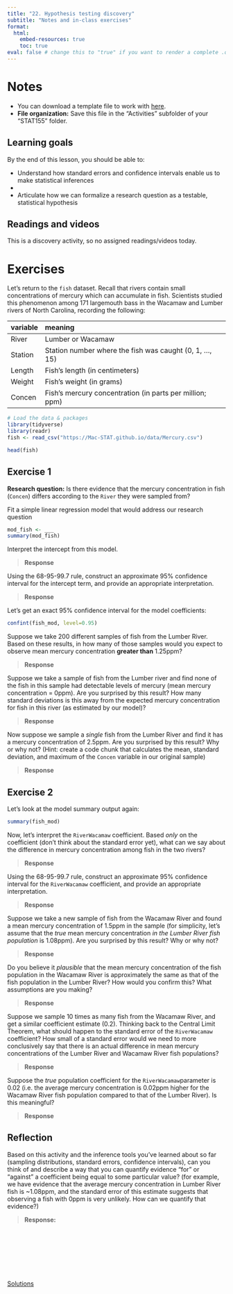 ```yaml
---
title: "22. Hypothesis testing discovery"
subtitle: "Notes and in-class exercises"
format: 
  html:
    embed-resources: true
    toc: true
eval: false # change this to "true" if you want to render a complete .qmd         
---
```


# Notes

- You can download a template file to work with [here](../activity_templates/22_hypothesis_testing_discovery.qmd).
- **File organization:** Save this file in the "Activities" subfolder of your "STAT155" folder.

## Learning goals

By the end of this lesson, you should be able to:

- Understand how standard errors and confidence intervals enable us to make statistical inferences
- 
- Articulate how we can formalize a research question as a testable, statistical hypothesis

## Readings and videos

This is a discovery activity, so no assigned readings/videos today.

# Exercises

Let's return to the `fish` dataset. Recall that rivers contain small concentrations of mercury which can accumulate in fish. Scientists studied this phenomenon among 171 largemouth bass in the Wacamaw and Lumber rivers of North Carolina, recording the following:


| variable | meaning                                                  |
|:---------|:---------------------------------------------------------|
| River    | Lumber or Wacamaw                                        |
| Station  | Station number where the fish was caught (0, 1, ..., 15) |
| Length   | Fish's length (in centimeters)                           |
| Weight   | Fish's weight (in grams)                                 |
| Concen   | Fish's mercury concentration (in parts per million; ppm) |

```r
# Load the data & packages
library(tidyverse)
library(readr)
fish <- read_csv("https://Mac-STAT.github.io/data/Mercury.csv")

head(fish)
```

## Exercise 1

**Research question:** Is there evidence that the mercury concentration in fish (`Concen`) differs according to the `River` they were sampled from?

Fit a simple linear regression model that would address our research question

```r
mod_fish <- ___
summary(mod_fish)
```

Interpret the intercept from this model.

> **Response**

Using the 68-95-99.7 rule, construct an approximate 95% confidence interval for the intercept term, and provide an appropriate interpretation.

> **Response**

Let's get an exact 95% confidence interval for the model coefficients:

```r
confint(fish_mod, level=0.95)
```

Suppose we take 200 different samples of fish from the Lumber River. Based on these results, in how many of those samples would you expect to observe mean mercury concentration **greater than** 1.25ppm?

> **Response**

Suppose we take a sample of fish from the Lumber river and find none of the fish in this sample had detectable levels of mercury (mean mercury concentration = 0ppm). Are you surprised by this result? How many standard deviations is this away from the expected mercury concentration for fish in this river (as estimated by our model)?

> **Response**

Now suppose we sample a *single* fish from the Lumber River and find it has a mercury concentration of 2.5ppm. Are you surprised by this result? Why or why not? (Hint: create a code chunk that calculates the mean, standard deviation, and maximum of the `Concen` variable in our original sample)

> **Response**

## Exercise 2

Let's look at the model summary output again:

```r
summary(fish_mod)
```

Now, let's interpret the `RiverWacamaw` coefficient. Based *only* on the coefficient (don't think about the standard error yet), what can we say about the difference in mercury concentration among fish in the two rivers?

> **Response**

Using the 68-95-99.7 rule, construct an approximate 95% confidence interval for the `RiverWacamaw` coefficient, and provide an appropriate interpretation.

> **Response** 

Suppose we take a new sample of fish from the Wacamaw River and found a mean mercury concentration of 1.5ppm in the sample (for simplicity, let's assume that the *true* mean mercury concentration *in the Lumber River fish population* is 1.08ppm). Are you surprised by this result? Why or why not?

> **Response**

Do you believe it *plausible* that the mean mercury concentration of the fish population in the Wacamaw River is approximately the same as that of the fish population in the Lumber River? How would you confirm this? What assumptions are you making?

> **Response**

Suppose we sample 10 times as many fish from the Wacamaw River, and get a similar coefficient estimate (0.2). Thinking back to the Central Limit Theorem, what should happen to the standard error of the `RiverWacamaw` coefficient? How small of a standard error would we need to more conclusively say that there is an actual difference in mean mercury concentrations of the Lumber River and Wacamaw River fish populations?

> **Response**

Suppose the *true* population coefficient for the `RiverWacamaw`parameter is 0.02 (i.e. the average mercury concentration is 0.02ppm higher for the Wacamaw River fish population compared to that of the Lumber River). Is this meaningful? 

> **Response**

## Reflection

Based on this activity and the inference tools you've learned about so far (sampling distributions, standard errors, confidence intervals), can you think of and describe a way that you can quantify evidence "for" or "against" a coefficient being equal to some particular value? (for example, we have evidence that the average mercury concentration in Lumber River fish is ~1.08ppm, and the standard error of this estimate suggests that observing a fish with 0ppm is very unlikely. How can we quantify that evidence?) 

> **Response:** 


<br><br><br><br><br><br>

[Solutions](../solutions/22_hypothesis_testing_discovery.qmd)